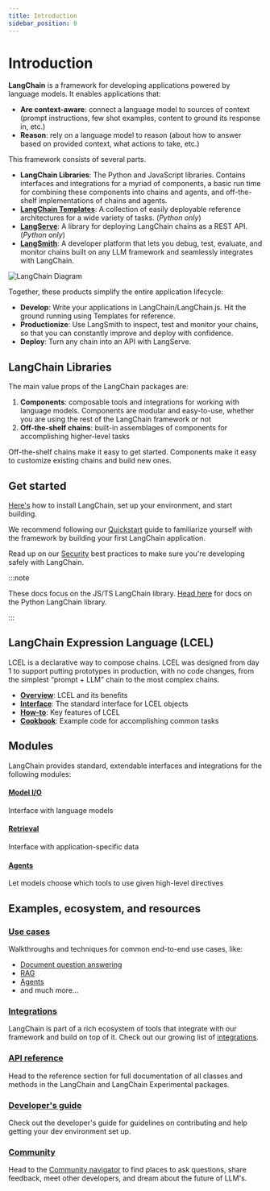 ```yaml
---
title: Introduction
sidebar_position: 0
---
```


# Introduction

**LangChain** is a framework for developing applications powered by language models. It enables applications that:

- **Are context-aware**: connect a language model to sources of context (prompt instructions, few shot examples, content to ground its response in, etc.)
- **Reason**: rely on a language model to reason (about how to answer based on provided context, what actions to take, etc.)

This framework consists of several parts.

- **LangChain Libraries**: The Python and JavaScript libraries. Contains interfaces and integrations for a myriad of components, a basic run time for combining these components into chains and agents, and off-the-shelf implementations of chains and agents.
- **[LangChain Templates](https://python.langchain.com/docs/templates)**: A collection of easily deployable reference architectures for a wide variety of tasks. (_Python only_)
- **[LangServe](https://python.langchain.com/docs/langserve)**: A library for deploying LangChain chains as a REST API. (_Python only_)
- **[LangSmith](https://smith.langchain.com/)**: A developer platform that lets you debug, test, evaluate, and monitor chains built on any LLM framework and seamlessly integrates with LangChain.

![LangChain Diagram](/svg/langchain_stack.svg)

Together, these products simplify the entire application lifecycle:

- **Develop**: Write your applications in LangChain/LangChain.js. Hit the ground running using Templates for reference.
- **Productionize**: Use LangSmith to inspect, test and monitor your chains, so that you can constantly improve and deploy with confidence.
- **Deploy**: Turn any chain into an API with LangServe.

## LangChain Libraries

The main value props of the LangChain packages are:

1. **Components**: composable tools and integrations for working with language models. Components are modular and easy-to-use, whether you are using the rest of the LangChain framework or not
2. **Off-the-shelf chains**: built-in assemblages of components for accomplishing higher-level tasks

Off-the-shelf chains make it easy to get started. Components make it easy to customize existing chains and build new ones.

## Get started

[Here's](/docs/get_started/installation) how to install LangChain, set up your environment, and start building.

We recommend following our [Quickstart](/docs/get_started/quickstart) guide to familiarize yourself with the framework by building your first LangChain application.

Read up on our [Security](/docs/security) best practices to make sure you're developing safely with LangChain.

:::note

These docs focus on the JS/TS LangChain library. [Head here](https://python.langchain.com) for docs on the Python LangChain library.

:::

## LangChain Expression Language (LCEL)

LCEL is a declarative way to compose chains. LCEL was designed from day 1 to support putting prototypes in production, with no code changes, from the simplest “prompt + LLM” chain to the most complex chains.

- **[Overview](/docs/expression_language/)**: LCEL and its benefits
- **[Interface](/docs/expression_language/interface)**: The standard interface for LCEL objects
- **[How-to](/docs/expression_language/how_to/routing)**: Key features of LCEL
- **[Cookbook](/docs/expression_language/cookbook)**: Example code for accomplishing common tasks

## Modules

LangChain provides standard, extendable interfaces and integrations for the following modules:

#### [Model I/O](/docs/modules/model_io/)

Interface with language models

#### [Retrieval](/docs/modules/data_connection/)

Interface with application-specific data

#### [Agents](/docs/modules/agents/)

Let models choose which tools to use given high-level directives

## Examples, ecosystem, and resources

### [Use cases](/docs/use_cases/)

Walkthroughs and techniques for common end-to-end use cases, like:

- [Document question answering](/docs/use_cases/question_answering/)
- [RAG](/docs/use_cases/rag/code_understanding)
- [Agents](/docs/use_cases/autonomous_agents/)
- and much more...

### [Integrations](/docs/integrations/platforms/)

LangChain is part of a rich ecosystem of tools that integrate with our framework and build on top of it. Check out our growing list of [integrations](/docs/integrations/platforms/).

### [API reference](https://api.js.langchain.com)

Head to the reference section for full documentation of all classes and methods in the LangChain and LangChain Experimental packages.

### [Developer's guide](/docs/contributing)

Check out the developer's guide for guidelines on contributing and help getting your dev environment set up.

### [Community](/docs/community)

Head to the [Community navigator](/docs/community) to find places to ask questions, share feedback, meet other developers, and dream about the future of LLM's.
